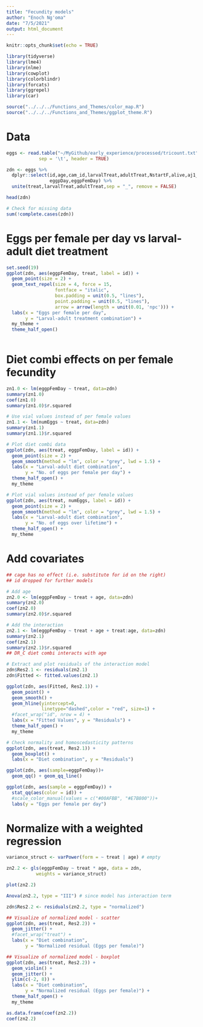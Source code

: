 ```yaml
---
title: "Fecundity models"
author: "Enoch Ng'oma"
date: "7/5/2021"
output: html_document
---
```


```r
knitr::opts_chunk$set(echo = TRUE)

library(tidyverse)
library(lme4)
library(nlme)
library(cowplot)
library(colorblindr)
library(forcats)
library(ggrepel)
library(car)

source("../../../Functions_and_Themes/color_map.R")
source("../../../Functions_and_Themes/ggplot_theme.R")
```

# Data

```r
eggs <- read.table("~/MyGithub/early_experience/processed/tricount.txt",
            sep = '\t', header = TRUE)

zdn <- eggs %>% 
  dplyr::select(id,age,cam_id,larvalTreat,adultTreat,NstartF,alive,aj1_count,aj2_count,dd1_count,numEggs,
                eggpDay,eggpFemDay) %>%
  unite(treat,larvalTreat,adultTreat,sep = "_", remove = FALSE) 

head(zdn)

# Check for missing data
sum(!complete.cases(zdn))
```

# Eggs per female per day vs larval-adult diet treatment

```r
set.seed(19)
ggplot(zdn, aes(eggpFemDay, treat, label = id)) +
  geom_point(size = 2) +
  geom_text_repel(size = 4, force = 15,
                  fontface = "italic",
                  box.padding = unit(0.5, "lines"),
                  point.padding = unit(0.5, "lines"),
                  arrow = arrow(length = unit(0.01, 'npc'))) +
  labs(x = "Eggs per female per day", 
       y = "Larval-adult treatment combination") +
  my_theme +
  theme_half_open() 
  
```

# Diet combi effects on per female fecundity

```r
zn1.0 <- lm(eggpFemDay ~ treat, data=zdn)
summary(zn1.0)
coef(zn1.0)
summary(zn1.0)$r.squared

# Use vial values instead of per female values
zn1.1 <- lm(numEggs ~ treat, data=zdn)
summary(zn1.1)
summary(zn1.1)$r.squared

# Plot diet combi data
ggplot(zdn, aes(treat, eggpFemDay, label = id)) +
  geom_point(size = 2) +
  geom_smooth(method = "lm", color = "grey", lwd = 1.5) +
  labs(x = "Larval-adult diet combination", 
       y = "No. of eggs per female per day") +
  theme_half_open() +
  my_theme

# Plot vial values instead of per female values
ggplot(zdn, aes(treat, numEggs, label = id)) +
  geom_point(size = 2) +
  geom_smooth(method = "lm", color = "grey", lwd = 1.5) +
  labs(x = "Larval-adult diet combination", 
       y = "No. of eggs over lifetime") +
  theme_half_open() +
  my_theme
```

# Add covariates

```r
## cage has no effect (i.e. substitute for id on the right)
## id dropped for further models

# Add age
zn2.0 <- lm(eggpFemDay ~ treat + age, data=zdn)
summary(zn2.0)
coef(zn2.0)
summary(zn2.0)$r.squared

# Add the interaction
zn2.1 <- lm(eggpFemDay ~ treat + age + treat:age, data=zdn)
summary(zn2.1)
coef(zn2.1)
summary(zn2.1)$r.squared
## DR_C diet combi interacts with age

# Extract and plot residuals of the interaction model
zdn$Res2.1 <- residuals(zn2.1)
zdn$Fitted <- fitted.values(zn2.1)

ggplot(zdn, aes(Fitted, Res2.1)) +
  geom_point() +
  geom_smooth() +
  geom_hline(yintercept=0,
             linetype="dashed",color = "red", size=1) +
  #facet_wrap("id", nrow = 4) +
  labs(x = "Fitted Values", y = "Residuals") +
  theme_half_open() +
  my_theme

# Check normality and homoscedasticity patterns
ggplot(zdn, aes(treat, Res2.1)) +
  geom_boxplot() +
  labs(x = "Diet combination", y = "Residuals")

ggplot(zdn, aes(sample=eggpFemDay))+
  geom_qq() + geom_qq_line()

ggplot(zdn, aes(sample = eggpFemDay)) +
  stat_qq(aes(color = id)) +
  #scale_color_manual(values = c("#00AFBB", "#E7B800"))+
  labs(y = "Eggs per female per day")
```

# Normalize with a weighted regression

```r
variance_struct <- varPower(form = ~ treat | age) # empty

zn2.2 <- gls(eggpFemDay ~ treat * age, data = zdn, 
           weights = variance_struct)

plot(zn2.2)

Anova(zn2.2, type = "III") # since model has interaction term

zdn$Res2.2 <- residuals(zn2.2, type = "normalized")

## Visualize of normalized model - scatter
ggplot(zdn, aes(treat, Res2.2)) +
  geom_jitter() +
  #facet_wrap("treat") +
  labs(x = "Diet combination",
       y = "Normalized residual (Eggs per female)")

## Visualize of normalized model - boxplot
ggplot(zdn, aes(treat, Res2.2)) +
  geom_violin() +
  geom_jitter() +
  ylim(c(-2, 8)) +
  labs(x = "Diet combination",
       y = "Normalized residual (Eggs per female)") +
  theme_half_open() +
  my_theme

as.data.frame(coef(zn2.2))
coef(zn2.2)
```







